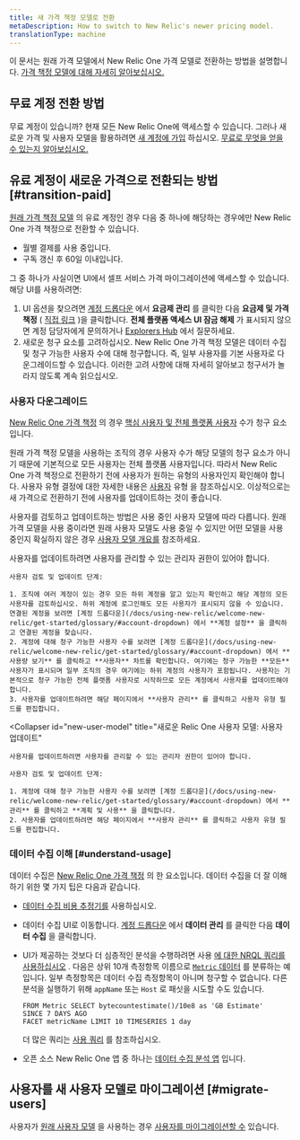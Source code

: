 ```yaml
---
title: 새 가격 책정 모델로 전환
metaDescription: How to switch to New Relic's newer pricing model.
translationType: machine
---
```


이 문서는 원래 가격 모델에서 New Relic One 가격 모델로 전환하는 방법을 설명합니다. [가격 책정 모델에 대해 자세히 알아보십시오.](/docs/accounts/original-accounts-billing/original-product-based-pricing/overview-pricing-models)

## 무료 계정 전환 방법

무료 계정이 있습니까? 현재 모든 New Relic One에 액세스할 수 있습니다. 그러나 새로운 가격 및 사용자 모델을 활용하려면 [새 계정에 가입](https://newrelic.com/signup/) 하십시오. [무료로 무엇을 얻을 수 있는지 알아보십시오.](/docs/accounts/accounts-billing/new-relic-one-pricing-billing/new-relic-one-pricing-billing/#free)

## 유료 계정이 새로운 가격으로 전환되는 방법 [#transition-paid]

[원래 가격 책정 모델](/docs/accounts/original-accounts-billing/original-product-based-pricing/overview-user-models) 의 유료 계정인 경우 다음 중 하나에 해당하는 경우에만 New Relic One 가격 책정으로 전환할 수 있습니다.

* 월별 결제를 사용 중입니다.
* 구독 갱신 후 60일 이내입니다.

그 중 하나가 사실이면 UI에서 셀프 서비스 가격 마이그레이션에 액세스할 수 있습니다. 해당 UI를 사용하려면:

1. UI 옵션을 찾으려면 [계정 드롭다운](/docs/using-new-relic/welcome-new-relic/get-started/glossary/#account-dropdown) 에서 **요금제 관리** 를 클릭한 다음 **요금제 및 가격 책정** ( [직접 링크](https://one.newrelic.com/launcher/nr1-core.settings?pane=eyJhY2NvdW50SWQiOjI0NDEyODYsIm5lcmRsZXRJZCI6ImNvbW1lcmNlLW5lcmRsZXRzLm5yLXNob3AtZW50cnkiLCJwYXRoIjoiL3BsYW5zLWFuZC1wcmljaW5nIiwibWlncmF0aW9uRWxpZ2libGUiOnRydWUsImFjY291bnROYW1lIjoiU3RyYWRvcyBMYWJzIn0=&platform%5BaccountId%5D=) )을 클릭합니다. **전체 플랫폼 액세스 UI 잠금 해제** 가 표시되지 않으면 계정 담당자에게 문의하거나 [Explorers Hub](https://discuss.newrelic.com/) 에서 질문하세요.
2. 새로운 청구 요소를 고려하십시오. New Relic One 가격 책정 모델은 데이터 수집 및 청구 가능한 사용자 수에 대해 청구합니다. 즉, 일부 사용자를 기본 사용자로 다운그레이드할 수 있습니다. 이러한 고려 사항에 대해 자세히 알아보고 청구서가 놀라지 않도록 계속 읽으십시오.

### 사용자 다운그레이드

[New Relic One 가격 책정](/docs/accounts/accounts-billing/new-relic-one-pricing-billing/new-relic-one-pricing-billing/) 의 경우 [핵심 사용자 및 전체 플랫폼 사용자](/docs/accounts/accounts-billing/new-relic-one-user-management/user-type) 수가 청구 요소입니다.

원래 가격 책정 모델을 사용하는 조직의 경우 사용자 수가 해당 모델의 청구 요소가 아니기 때문에 기본적으로 모든 사용자는 전체 플랫폼 사용자입니다. 따라서 New Relic One 가격 책정으로 전환하기 전에 사용자가 원하는 유형의 사용자인지 확인해야 합니다. 사용자 유형 결정에 대한 자세한 내용은 [사용자](/docs/accounts/accounts-billing/new-relic-one-user-management/user-type) 유형 을 참조하십시오. 이상적으로는 새 가격으로 전환하기 전에 사용자를 업데이트하는 것이 좋습니다.

사용자를 검토하고 업데이트하는 방법은 사용 중인 사용자 모델에 따라 다릅니다. 원래 가격 모델을 사용 중이라면 원래 사용자 모델도 사용 중일 수 있지만 어떤 모델을 사용 중인지 확실하지 않은 경우 [사용자 모델 개요를](/docs/accounts/original-accounts-billing/original-product-based-pricing/overview-user-models) 참조하세요.

<CollapserGroup>
  <Collapser
    id="original-model"
    title="원래 사용자 모델: 사용자 업데이트"
  >
    사용자를 업데이트하려면 사용자를 관리할 수 있는 관리자 권한이 있어야 합니다.

    사용자 검토 및 업데이트 단계:

    1. 조직에 여러 계정이 있는 경우 모든 하위 계정을 알고 있는지 확인하고 해당 계정의 모든 사용자를 검토하십시오. 하위 계정에 로그인해도 모든 사용자가 표시되지 않을 수 있습니다. 연결된 계정을 보려면 [계정 드롭다운](/docs/using-new-relic/welcome-new-relic/get-started/glossary/#account-dropdown) 에서 **계정 설정** 을 클릭하고 연결된 계정을 찾습니다.
    2. 계정에 대해 청구 가능한 사용자 수를 보려면 [계정 드롭다운](/docs/using-new-relic/welcome-new-relic/get-started/glossary/#account-dropdown) 에서 **사용량 보기** 를 클릭하고 **사용자** 차트를 확인합니다. 여기에는 청구 가능한 **모든** 사용자가 표시되며 일부 조직의 경우 여기에는 하위 계정의 사용자가 포함됩니다. 사용자는 기본적으로 청구 가능한 전체 플랫폼 사용자로 시작하므로 모든 계정에서 사용자를 업데이트해야 합니다.
    3. 사용자를 업데이트하려면 해당 페이지에서 **사용자 관리** 를 클릭하고 사용자 유형 필드를 편집합니다.
  </Collapser>

  <Collapser
    id="new-user-model"
    title="새로운 Relic One 사용자 모델: 사용자 업데이트"
  >
    사용자를 업데이트하려면 사용자를 관리할 수 있는 관리자 권한이 있어야 합니다.

    사용자 검토 및 업데이트 단계:

    1. 계정에 대해 청구 가능한 사용자 수를 보려면 [계정 드롭다운](/docs/using-new-relic/welcome-new-relic/get-started/glossary/#account-dropdown) 에서 **관리** 를 클릭하고 **계획 및 사용** 을 클릭합니다.
    2. 사용자를 업데이트하려면 해당 페이지에서 **사용자 관리** 를 클릭하고 사용자 유형 필드를 편집합니다.
  </Collapser>
</CollapserGroup>

### 데이터 수집 이해 [#understand-usage]

데이터 수집은 [New Relic One 가격 책정](/docs/accounts/accounts-billing/new-relic-one-pricing-billing/new-relic-one-pricing-billing) 의 한 요소입니다. 데이터 수집을 더 잘 이해하기 위한 몇 가지 팁은 다음과 같습니다.

* [데이터 수집 비용 추정기를](/docs/data-apis/manage-data/calculate-data-ingest) 사용하십시오.

* 데이터 수집 UI로 이동합니다. [계정 드롭다운](/docs/using-new-relic/welcome-new-relic/get-started/glossary/#account-dropdown) 에서 **데이터 관리** 를 클릭한 다음 **데이터 수집** 을 클릭합니다.

* UI가 제공하는 것보다 더 심층적인 분석을 수행하려면 사용 [에 대한 NRQL 쿼리를 사용하십시오](/docs/accounts/accounts-billing/new-relic-one-pricing-billing/usage-queries-alerts) . 다음은 상위 10개 측정항목 이름으로 [`Metric` 데이터](/docs/telemetry-data-platform/understand-data/new-relic-data-types/#dimensional-metrics) 를 분류하는 예입니다. 일부 측정항목은 데이터 수집 측정항목이 아니며 청구할 수 없습니다. 다른 분석을 실행하기 위해 `appName` 또는 `Host` 로 패싯을 시도할 수도 있습니다.

  ```
  FROM Metric SELECT bytecountestimate()/10e8 as 'GB Estimate' 
  SINCE 7 DAYS AGO 
  FACET metricName LIMIT 10 TIMESERIES 1 day
  ```

  더 많은 쿼리는 [사용 쿼리](/docs/accounts/accounts-billing/new-relic-one-pricing-users/usage-queries-alerts/) 를 참조하십시오.

* 오픈 소스 New Relic One 앱 중 하나는 [데이터 수집 분석 앱](https://newrelic.com/instant-observability/account-data-ingestion/51e66f0d-153c-493c-a75c-a386c3f170ce) 입니다.

## 사용자를 새 사용자 모델로 마이그레이션 [#migrate-users]

사용자가 [원래 사용자 모델](/docs/accounts/original-accounts-billing/original-users-roles/overview-user-models) 을 사용하는 경우 [사용자를 마이그레이션할 수](/docs/accounts/original-accounts-billing/original-users-roles/user-migration/) 있습니다.